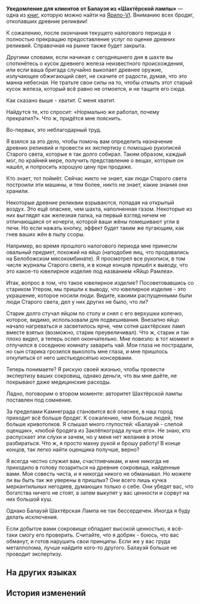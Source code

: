 {{Книга Инфобокс
|id           = 016
|Название     = Уведомление для клиентов от Балауэя из «Шахтёрской лампы»
|Изображение  = Item Sealed Letter.png
|Мир          = Ярило-VI
|Томов        = 1
|Автор        = <!--нужно добавить-->
|Описание     = Заявление Балауэя о прекращении деятельности по оценке древних реликвий.
|Том1         = {{tx}}
|Источник1    = {{tx|Отсутствует источник}}
|Персонажи    = 
|Фракции      = 
}}
'''Уведомление для клиентов от Балауэя из «Шахтёрской лампы»''' — одна из [[Книги|книг]], которую можно найти на [[Ярило-VI]].
<!--
==Получение==
<gallery>
Книга НАЗВАНИЕ.png|НАЗВАНИЕ
Локация НАЗВАНИЕ.png|Расположение на карте. Ближайший пространственный якорь «[[НАЗВАНИЕ]]»
</gallery>
-->
Вниманию всех бродяг, откопавших древние реликвии!

К сожалению, после окончания текущего налогового периода я полностью прекращаю предоставление услуг по оценке древних реликвий. Справочная на рынке также будет закрыта.

Другими словами, если начиная с сегодняшнего дня в шахте вы споткнётесь о кусок древнего железа неизвестного происхождения, или если ваша бригада случайно выкопает древнее оружие, излучающее обжигающий свет, не скачите от радости, думая, что это манна небесная. Не тратьте свои силы на то, чтобы отмыть этот старый кусок железа, который всё равно не отмоется, и не тащите его сюда.

Как сказано выше - хватит. С меня хватит.

Найдутся те, кто спросит: «Нормально же работал, почему прекратил?». Что ж, придётся мне пояснить.

Во-первых, это неблагодарный труд.

Я взялся за это дело, чтобы помочь вам определить назначение древних реликвий и провести их экспертизу с помощью рукописей Старого света, которые я так долго собирал. Таким образом, каждый мог, по крайней мере, получить представление о вещах, которые он нашёл, и попросить хорошую цену при продаже.

Кто знает, тот поймёт. Сейчас никто не знает, как люди Старого света построили эти машины, и тем более, никто не знает, какие знания они хранили.

Некоторые древние реликвии взрываются, попадая на открытый воздух. Это ещё опаснее, чем шахта, наполненная газом. Некоторые из них выглядят как железная палка, на первый взгляд ничем не отличающаяся от кочерги, которой ваши жёны помешивают угли в печи. Но если нажать кнопку, эффект будет таким же пугающим, как гнев ваших жён в пылу ссоры.

Например, во время прошлого налогового периода мне принесли овальный предмет, похожий на яйцо (наподобие яиц, что продавались на Белобожском мясокомбинате). Я просмотрел все рукописи, в том числе журналы Старого света, и в конце концов пришёл к выводу, что это какое-то ювелирное изделие под названием «Яйцо Рамлеа».

Итак, вопрос в том, что такое ювелирное изделие? Посоветовавшись со стариком Утером, мы пришли к выводу, что ювелирное изделие - это украшение, которое носили люди. Видите, какими распущенными были люди Старого света, дел у них других не было, что ли?

Старик долго стучал яйцом по столу и снял с его верхушки колечко, которое, видимо, использовали для подвешивания. Внезапно яйцо начало нагреваться и засветилось ярче, чем сотня шахтёрских ламп вместе взятых (возможно, старик преувеличивал). Что ж, старик и так плохо видел, а теперь ослеп окончательно. Мне повезло: в тот момент я отлучился в соседнюю комнату заварить чай. Мои глаза не пострадали, но сын старика грозился выколоть мне глаза, и мне пришлось откупиться от него шестьюдесятью консервами.

Теперь понимаете? Я рискую своей жизнью, чтобы провести экспертизу ваших сокровищ, однако деньги, что вы мне даёте, не покрывают даже медицинские расходы.

Ладно, поговорим о втором моменте: авторитет Шахтёрской лампы поставлен под сомнение.

За пределами Камнеграда становится всё опаснее, в наш город приходит всё больше бродяг. К сожалению, чем больше людей, тем больше кривотолков. Я слышал много глупостей: «Балауэй - слепой оценщик», «любой бродяга из Заклёпкограда лучше его». Не знаю, кто распускает эти слухи и зачем, но у меня нет желания в этом разбираться. Что ж, я просто махну рукой и брошу работу! В конце концов, так легко найти оценщика получше, верно?

Я всегда честно служил вам, счастливчикам, и мне никогда не приходило в голову позариться на древние сокровища, найденные вами. Моя совесть чиста, и я никогда никого не обманывал. Но можете ли вы быть так же уверены в пришлых? Они всего лишь кучка меркантильных негодяев, думающих только о себе. Они убедят вас, что богатства ничего не стоят, а затем выкупят у вас ценности и сорвут на них большой куш.

Однако Балауэй Шахтёрская Лампа не так бессердечен. Иногда я буду делать исключения.

Если добытое вами сокровище обладает высокой ценностью, я всё-таки смогу его проверить. Считайте, что я добряк - боюсь, что вас обманут, и готов нарушить свои принципы. Если же у вас груда металлолома, лучше найдите кого-то другого. Балауэй больше не проводит экспертизу.

==На других языках==
{{На других языках
|en   = Customer Notice From Balaway the Miner's Lamp
|zhs  = 「矿灯」巴列维的告顾客信
|zht  = 「礦燈」巴列維的停止服務通知信
|ja   = 「カンテラ」パフラヴィーの顧客への手紙
|ko   = 「마이너 램프」 발라웨이가 고객에게 보내는 편지
|es   = Aviso para los clientes de Balaway, la Lámpara del Minero
|fr   = Avis aux clients de Balaway, surnommé «&nbsp;la Lampe du mineur&nbsp;»
|ru   = Уведомление для клиентов от Балауэя из «Шахтёрской лампы»
|th   = จดหมายแจ้งลูกค้าของ Balaway "แสงแห่งเหมือง"
|vi   = Thư Thông Báo Của Balaway Đèn Mỏ
|de   = Kundenhinweis von Balaway, der Grubenlampe
|id   = Surat Pemberitahuan Pelanggan "Penerang Tambang" Balaway
|pt   = Aviso ao Consumidor da Lanterna de Minerador de Balaway
}}

==История изменений==
{{История изменений|2.7}}